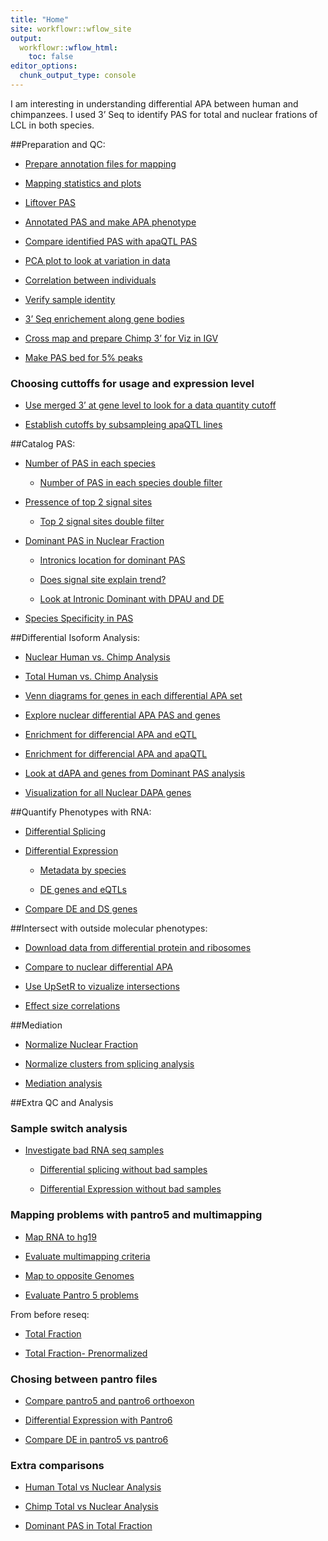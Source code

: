 ```yaml
---
title: "Home"
site: workflowr::wflow_site
output:
  workflowr::wflow_html:
    toc: false
editor_options:
  chunk_output_type: console
---
```


I am interesting in understanding differential APA between human and chimpanzees. I used 3' Seq to identify PAS for total and nuclear frations of LCL in both species. 



##Preparation and QC:  

* [Prepare annotation files for mapping ](annotationInfo.html)  

* [Mapping statistics and plots](mapStats.html)

* [Liftover PAS](liftoverPAS.html)

* [Annotated PAS and make APA phenotype](annotatePAS.html)

* [Compare identified PAS with apaQTL PAS](comp2apaQTLPAS.html)

* [PCA plot to look at variation in data](NromalizePhenos.html)
      
* [Correlation between individuals](CorrbetweenInd.html)
      
* [Verify sample identity](verifyBAM.Rmd)

* [3' Seq enrichement along gene bodies](EnrichmentEndofGenes.html)

* [Cross map and prepare Chimp 3' for Viz in IGV](CrossChimpThreePrime.html)

* [Make PAS bed for 5% peaks](fixPeak2PAS.html)


### Choosing cuttoffs for usage and expression level  

  * [Use merged 3' at gene level to look for a data quantity cutoff](expressioncutoff.html)  

  * [Establish cutoffs by subsampleing apaQTL lines](establishCutoffs.html)  
  
  

##Catalog PAS:

* [Number of PAS in each species](PASnumperSpecies.html)   

    * [Number of PAS in each species double filter](PASnumberSpecies_doubleFilter.html)   

* [Pressence of top 2 signal sites](signalsites.html)  

    * [Top 2 signal sites double filter](signalsites_doublefilter.html)

* [Dominant PAS in Nuclear Fraction](dominantPAS.html)  

    - [Intronics location for dominant PAS](DominantPASintronLoc.html)  
  
    - [Does signal site explain trend?](ss_sameDomdiffDom.html)  

    - [Look at Intronic Dominant with DPAU and DE](HumanIntronicDominant.html)  
    
* [Species Specificity in PAS](speciesSpecific.html)  
  


##Differential Isoform Analysis:

* [Nuclear Human vs. Chimp Analysis](Nuclear_HvC.html)

* [Total Human vs. Chimp Analysis](Total_HvC.html)

* [Venn diagrams for genes in each differential APA set](CompHC_totalandnuclear.html)

* [Explore nuclear differential APA PAS and genes](ExploredAPA.html)

* [Enrichment for differencial APA and eQTL](DapaineQTL.html)

* [Enrichment for differencial APA and apaQTL](dAPAandapaQTL.html)

* [Look at dAPA and genes from Dominant PAS analysis](DominatPASandDIffAPA.html)

* [Visualization for all Nuclear DAPA genes](visualizePASUsage.html)



##Quantify Phenotypes with RNA:   

* [Differential Splicing](diffSplicing.html) 

* [Differential Expression](diffExpression.html)
  
  * [Metadata by species](MetabySpecies.html)
  
  * [DE genes and eQTLs](DEandeQTls.html)
  
* [Compare DE and DS genes](DEvDS.html)

  
##Intersect with outside molecular phenotypes:

* [Download data from differential protein and ribosomes](dProtanddRibo.html)  

* [Compare to nuclear differential APA](DiffTransProtvsNuclearAPA.html)   

* [Use UpSetR to vizualize intersections](upsetter.html) 

* [Effect size correlations](correlationPhenos.html)

##Mediation  

* [Normalize Nuclear Fraction](NormalizePheno_nuclear.html)  

* [Normalize clusters from splicing analysis](normalizeClusters.html)

* [Mediation analysis](mediation.html)

##Extra QC and Analysis   

### Sample switch analysis  

* [Investigate bad RNA seq samples](InvestigateBadSamples.html)  

    * [Differential splicing without bad samples](diffSplicing_removeBad.html)  
    
    * [Differential Expression without bad samples](diffExpressionRemove2.html)  
    
### Mapping problems with pantro5 and multimapping

* [Map RNA to hg19](MapRNAhg19.html)

* [Evaluate multimapping criteria](multiMap.html)

* [Map to opposite Genomes](OppositeMap.html)

* [Evaluate Pantro 5 problems](investigatePantro5.html)

From before reseq:

* [Total Fraction](NormalizePheno_total.html)  
      
* [Total Fraction- Prenormalized](NonNormPheno_total.html)
        

### Chosing between pantro files

  * [Compare pantro5 and pantro6 orthoexon](compareOrthoExon.html)
    
  * [Differential Expression with Pantro6](diffExpressionPantro6.html)
  
  * [Compare DE in pantro5 vs pantro6](DE_pantro5vspantro6.html)


### Extra comparisons

* [Human Total vs Nuclear Analysis](Human_TvN.html)  

* [Chimp Total vs Nuclear Analysis](Chimp_TvN.html)  

* [Dominant PAS in Total Fraction](dominantPAS_total.html)  

